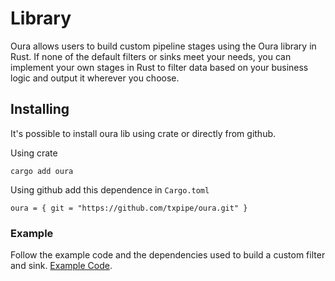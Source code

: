 # Library

Oura allows users to build custom pipeline stages using the Oura library in Rust. If none of the default filters or sinks meet your needs, you can implement your own stages in Rust to filter data based on your business logic and output it wherever you choose.

## Installing

It's possible to install oura lib using crate or directly from github.

Using crate
```
cargo add oura
```

Using github add this dependence in `Cargo.toml`
```
oura = { git = "https://github.com/txpipe/oura.git" }
```

### Example

Follow the example code and the dependencies used to build a custom filter and sink. [Example Code](https://github.com/txpipe/oura/tree/main/examples/lib).
